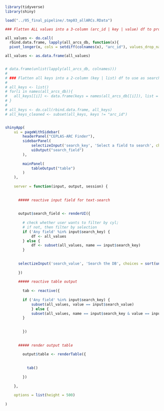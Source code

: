 


```r
library(tidyverse)
library(shiny)

load("../05_final_pipeline/.tmp03_allARCs.RData")

### Flatten ALL values into a 3-column (arc_id | key | value) df to provide search across "any field"

all_values <- do.call(
  rbind.data.frame, lapply(all_arcs_db, function(x){
  pivot_longer(x, cols = setdiff(colnames(x), "arc_id"), values_drop_na = T)}))

all_values <- as.data.frame(all_values)


# data.frame(unlist(lapply(all_arcs_db, colnames)))
# 
# ### Flatten all keys into a 2-column (key | list) df to use as search field selection
# 
# all_keys <- list()
# for(i in names(all_arcs_db)){
#   all_keys[[i]] <- data.frame(keys = names(all_arcs_db[[i]]), list = i)
# }
# 
# all_keys <- do.call(rbind.data.frame, all_keys)
# all_keys_cleaned <- subset(all_keys, keys != "arc_id")


shinyApp(
    ui = pageWithSidebar(
        headerPanel("CEPLAS-ARC Finder"),
        sidebarPanel(
            selectizeInput('search_key', 'Select a field to search', choices = c("Any field", unique(all_values$name))),
            uiOutput("search_field")
        ),
        
        mainPanel(
            tableOutput("table")
        )
    ),
    
    server = function(input, output, session) {
      
      
      ##### reactive input field for text-search
          
        
      output$search_field <- renderUI({
        
        # check whether user wants to filter by cyl;
        # if not, then filter by selection
        if ('Any field' %in% input$search_key) {
            df <- all_values
        } else {
            df <- subset(all_values, name == input$search_key)
        }
        
      
      selectizeInput('search_value', 'Search the DB', choices = sort(unique(df$value))) 
      
      })
      
      ##### reactive table output
      
        tab <- reactive({ 
          
        if ('Any field' %in% input$search_key) {
            subset(all_values, value == input$search_value)
            } else {
            subset(all_values, name == input$search_key & value == input$search_value)
        }
          
          
        })
      
        
      ##### render output table
        
        output$table <- renderTable({
            
            
          tab()
            
        })
        
    },
    
    options = list(height = 500)
    
)


```

